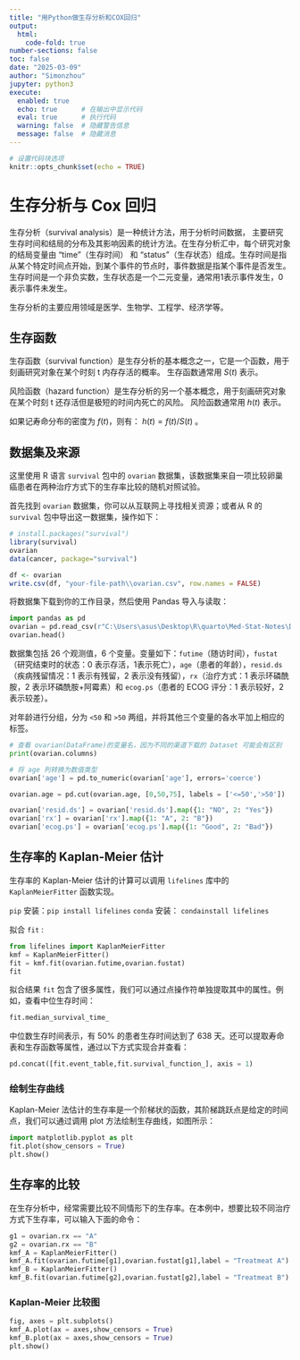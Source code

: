 ```yaml
---
title: "用Python做生存分析和COX回归"
output: 
  html:
    code-fold: true
number-sections: false
toc: false
date: "2025-03-09"
author: "Simonzhou"
jupyter: python3
execute:
  enabled: true
  echo: true      # 在输出中显示代码
  eval: true      # 执行代码
  warning: false  # 隐藏警告信息
  message: false  # 隐藏消息
---
```


```r
# 设置代码块选项
knitr::opts_chunk$set(echo = TRUE)
```

# 生存分析与 Cox 回归

生存分析（survival analysis）是一种统计方法，用于分析时间数据， 主要研究生存时间和结局的分布及其影响因素的统计方法。在生存分析汇中，每个研究对象的结局变量由 "time"（生存时间） 和 "status"（生存状态）组成。生存时间是指从某个特定时间点开始，到某个事件的节点时，事件数据是指某个事件是否发生。 生存时间是一个非负实数，生存状态是一个二元变量，通常用1表示事件发生，0表示事件未发生。

生存分析的主要应用领域是医学、生物学、工程学、经济学等。

## 生存函数

生存函数（survival function）是生存分析的基本概念之一，它是一个函数，用于刻画研究对象在某个时刻 t 内存存活的概率。 生存函数通常用 $S(t)$ 表示。

风险函数（hazard function）是生存分析的另一个基本概念，用于刻画研究对象在某个时刻 t 还存活但是极短的时间内死亡的风险。 风险函数通常用 $h(t)$ 表示。

如果记寿命分布的密度为 $f(t)$，则有： $h(t) = f(t) / S(t)$ 。

## 数据集及来源

这里使用 R 语言 `survival` 包中的 `ovarian` 数据集，该数据集来自一项比较卵巢癌患者在两种治疗方式下的生存率比较的随机对照试验。

首先找到 `ovarian` 数据集，你可以从互联网上寻找相关资源；或者从 R 的 `survival` 包中导出这一数据集，操作如下：

``` r
# install.packages("survival")
library(survival)
ovarian
data(cancer, package="survival")

df <- ovarian
write.csv(df, "your-file-path\\ovarian.csv", row.names = FALSE)
```

将数据集下载到你的工作目录，然后使用 Pandas 导入与读取：

```python
import pandas as pd
ovarian = pd.read_csv(r"C:\Users\asus\Desktop\R\quarto\Med-Stat-Notes\Data\ovarian.csv")
ovarian.head()
```

数据集包括 26 个观测值，6 个变量。变量如下：`futime`（随访时间），`fustat`（研究结束时的状态：0 表示存活，1表示死亡），`age`（患者的年龄），`resid.ds`（疾病残留情况：1 表示有残留，2 表示没有残留），`rx`（治疗方式：1 表示环磷酰胺，2 表示环磷酰胺+阿霉素）和 `ecog.ps`（患者的 ECOG 评分：1 表示较好，2 表示较差）。

对年龄进行分组，分为 `<50` 和 `>50` 两组，并将其他三个变量的各水平加上相应的标签。

```python
# 查看 ovarian(DataFrame)的变量名，因为不同的渠道下载的 Dataset 可能会有区别
print(ovarian.columns)

# 将 age 列转换为数值类型
ovarian['age'] = pd.to_numeric(ovarian['age'], errors='coerce')

ovarian.age = pd.cut(ovarian.age, [0,50,75], labels = ['<=50','>50'])

ovarian['resid.ds'] = ovarian['resid.ds'].map({1: "NO", 2: "Yes"})
ovarian['rx'] = ovarian['rx'].map({1: "A", 2: "B"})
ovarian['ecog.ps'] = ovarian['ecog.ps'].map({1: "Good", 2: "Bad"})
```

## 生存率的 Kaplan-Meier 估计

生存率的 Kaplan-Meier 估计的计算可以调用 `lifelines` 库中的 `KaplanMeierFitter` 函数实现。

`pip` 安装：`pip install lifelines` `conda` 安装： `condainstall lifelines`

拟合 `fit` :

```python
from lifelines import KaplanMeierFitter
kmf = KaplanMeierFitter()
fit = kmf.fit(ovarian.futime,ovarian.fustat)
fit
```

拟合结果 `fit` 包含了很多属性，我们可以通过点操作符单独提取其中的属性。例如，查看中位生存时间：

```python
fit.median_survival_time_
```

中位数生存时间表示，有 50% 的患者生存时间达到了 638 天。还可以提取寿命表和生存函数等属性，通过以下方式实现合并查看：

```python
pd.concat([fit.event_table,fit.survival_function_], axis = 1)
```

### 绘制生存曲线

Kaplan-Meier 法估计的生存率是一个阶梯状的函数，其阶梯跳跃点是给定的时间点，我们可以通过调用 plot 方法绘制生存曲线，如图所示：

```python
import matplotlib.pyplot as plt
fit.plot(show_censors = True)
plt.show()
```

## 生存率的比较

在生存分析中，经常需要比较不同情形下的生存率。在本例中，想要比较不同治疗方式下生存率，可以输入下面的命令：

```python
g1 = ovarian.rx == "A"
g2 = ovarian.rx == "B"
kmf_A = KaplanMeierFitter()
kmf_A.fit(ovarian.futime[g1],ovarian.fustat[g1],label = "Treatmeat A")
kmf_B = KaplanMeierFitter()
kmf_B.fit(ovarian.futime[g2],ovarian.fustat[g2],label = "Treatmeat B")
```

### Kaplan-Meier 比较图

```python
fig, axes = plt.subplots()
kmf_A.plot(ax = axes,show_censors = True)
kmf_B.plot(ax = axes,show_censors = True)
plt.show()
```